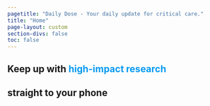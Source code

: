 ```yaml
---
pagetitle: "Daily Dose - Your daily update for critical care."
title: "Home"
page-layout: custom
section-divs: false
toc: false
---
```


:::{.banner .content-block}
# Keep up with <span style="color:#009AF1">high-impact research</span>
:::

:::{.banner .content-block}
# straight to your phone
:::
